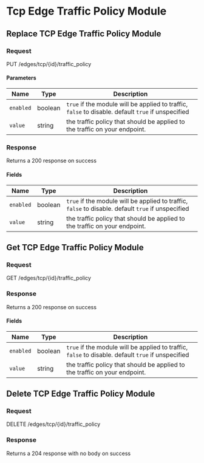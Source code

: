 

# Tcp Edge Traffic Policy Module

## Replace TCP Edge Traffic Policy Module



### Request

PUT /edges/tcp/\{id\}/traffic_policy

<TCPEdgeTrafficPolicyModuleReplaceRequest />

#### Parameters

| Name | Type | Description |
|---|---|---|
| `enabled` | boolean | `true` if the module will be applied to traffic, `false` to disable. default `true` if unspecified |
| `value` | string | the traffic policy that should be applied to the traffic on your endpoint. |

### Response

Returns a 200 response on success

<TCPEdgeTrafficPolicyModuleReplaceResponse />

#### Fields

| Name | Type | Description |
|---|---|---|
| `enabled` | boolean | `true` if the module will be applied to traffic, `false` to disable. default `true` if unspecified |
| `value` | string | the traffic policy that should be applied to the traffic on your endpoint. |


## Get TCP Edge Traffic Policy Module



### Request

GET /edges/tcp/\{id\}/traffic_policy

<TCPEdgeTrafficPolicyModuleGetRequest />

### Response

Returns a 200 response on success

<TCPEdgeTrafficPolicyModuleGetResponse />

#### Fields

| Name | Type | Description |
|---|---|---|
| `enabled` | boolean | `true` if the module will be applied to traffic, `false` to disable. default `true` if unspecified |
| `value` | string | the traffic policy that should be applied to the traffic on your endpoint. |


## Delete TCP Edge Traffic Policy Module



### Request

DELETE /edges/tcp/\{id\}/traffic_policy

<TCPEdgeTrafficPolicyModuleDeleteRequest />

### Response

Returns a 204 response with no body on success

